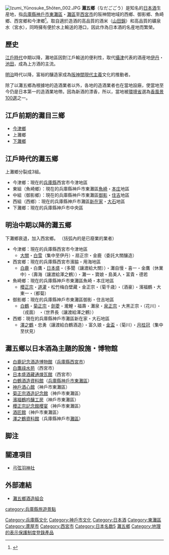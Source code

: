 [[File:Izumi_Yūnosuke_Shōten_002.JPG|thumb]]
'''灘五鄉'''（なだごごう）是知名的[[日本酒|日本酒]]生産地，指[[兵庫縣|兵庫縣]][[神戶市|神戶市]][[東灘區|東灘區]]・[[灘區|灘區]]至[[西宮市|西宮市]]的阪神間地域的西鄉、御影鄉、魚崎鄉、西宮鄉和今津鄉<ref>{{Cite web |url=http://www.hyogo-tourism.jp/100sen/data/050.html |title=阪神・淡路 百名所 ～50.灘五郷～ |accessdate=2016-08-01 |archive-date=2020-02-02 |archive-url=https://web.archive.org/web/20200202093959/https://www.hyogo-tourism.jp/100sen/data/050.html |dead-url=no }}</ref>。取自適於造酒的高品質的酒米（[[山田錦|山田錦]]）和高品質的礦泉水（宮水），同時擁有便於水上輸送的港口，因此作為日本酒的名産地而繁榮。
== 歷史 ==
[[江戶時代|江戶時代]]中期以降，灘地區因對江戶輸送的便利性，取代[[攝津國|攝津]]代表的酒産地[[伊丹市|伊丹]]・[[池田市|池田]]，成為上方酒的主流。

[[明治|明治]]時代以降，富裕的釀造家成為[[阪神間現代主義|阪神間現代主義]]文化的推動者。

除了以灘五鄉為根據地的造酒業者以外，各地的造酒業者也在當地設廠，使當地至今仍是日本第一的造酒業地帶。因為新酒的漂香，所以，當地被[[環境省|環境省]]選為[[香風景100選|香風景100選]]之一。

== 江戶前期的灘目三鄉 ==
*[[今津鄉|今津鄉]]
*上灘鄉
*[[下灘鄉|下灘鄉]]

== 江戶時代的灘五鄉 ==
上灘鄉分裂成3組。
*今津鄉：現在的[[兵庫縣|兵庫縣]]西宮市今津地區
*東組（魚崎鄉）：現在的兵庫縣神戶市東灘區[[魚崎|魚崎]]・[[本庄_(神戶市)|本庄]]地區
*中組（御影鄉）：現在的兵庫縣神戶市東灘區[[御影_(神戶市)|御影]]・[[住吉_(神戶市)|住吉]]地區
*西組（西鄉）：現在的兵庫縣神戶市灘區[[新在家|新在家]]・[[大石_(神戶市)|大石]]地區
*下灘鄉：現在的兵庫縣神戶市中央區

== 明治中期以降的灘五鄉 ==
下灘鄉衰退，加入西宮鄉。 （括弧內的是已廢業的業者）
*今津鄉：現在的兵庫縣西宮市今津地區
**[[大關_(造酒業)|大關]]・[[小西酒造|白雪]]（集中至伊丹）・扇正宗・金鹿（委託大關釀造）
*西宮鄉：現在的兵庫縣西宮市濱脇・用海地區
**[[辰馬本家酒造|白鹿]]・白鷹・[[日本盛|日本盛]]・（多聞（讓渡給大關））・灘自慢・喜一・金鷹（休業中）・（壽海（讓渡給澤之鶴））・灘一・寶娘・島美人・富貴・德若
*魚崎鄉：現在的兵庫縣神戶市東灘區魚崎・本庄地區
**[[櫻正宗|櫻正宗]]・[[太田酒造|道灌]]・松竹梅白壁藏・金正宗・（菊千歳）・（酒豪）・濱福鶴・大東一・（都菊）
*御影鄉：現在的兵庫縣神戶市東灘區御影・住吉地區
**[[白鶴酒造|白鶴]]・[[菊正宗酒造|菊正宗]]・[[劍菱酒造|劍菱]]・瀧鯉・福壽・灘泉・[[泉酒造|泉正宗]]・大黑正宗・（花川）・（戎面） ・（世界長（讓渡給澤之鶴））
*西鄉：現在的兵庫縣神戶市灘區新在家・大石地區
**[[澤之鶴|澤之鶴]]・忠勇（讓渡給白鶴酒造）・富久娘・[[金盃酒造|金盃]]・（菊川）・[[月桂冠_(企業)|月桂冠]]（集中至伏見）

== 灘五鄉以日本酒為主題的設施・博物館 ==
*[[白鹿記念酒造博物館|白鹿記念酒造博物館]]（[[兵庫縣|兵庫縣]][[西宮市|西宮市]]）
*[[白鷹祿水苑|白鷹祿水苑]]（西宮市）
*[[日本盛酒藏通煉瓦館|日本盛酒藏通煉瓦館]]（西宮市）
*[[白鶴酒造資料館|白鶴酒造資料館]]（[[兵庫縣|兵庫縣]][[神戶市|神戶市]][[東灘區|東灘區]]）
*[[神戶酒心館|神戶酒心館]]（神戶市東灘區）
*[[菊正宗酒造記念館|菊正宗酒造記念館]]（神戶市東灘區）
*[[濱福鶴吟釀工房|濱福鶴吟釀工房]]（神戶市東灘區）
*[[櫻正宗記念館櫻宴|櫻正宗記念館櫻宴]]（神戶市東灘區）
*[[酒匠館|酒匠館]]（神戶市東灘區）
*[[澤之鶴資料館|澤之鶴資料館]]（兵庫縣神戶市[[灘區|灘區]]）

== 脚注 ==
{{Reflist}}

== 關連項目 ==
* [[弓弦羽神社|弓弦羽神社]]

== 外部連結 ==
* [http://www.nadagogo.ne.jp/ 灘五鄉酒造組合] {{Wayback|url=http://www.nadagogo.ne.jp/ |date=20160808115722 }}

[[Category:兵庫縣文化|Category:兵庫縣文化]]
[[Category:神戶市文化|Category:神戶市文化]]
[[Category:日本酒|Category:日本酒]]
[[Category:東灘區|Category:東灘區]]
[[Category:蘆屋市|Category:蘆屋市]]
[[Category:西宮市|Category:西宮市]]
[[category:兵庫縣旅遊景點|category:兵庫縣旅遊景點]]
[[Category:日本名数5|Category:日本名数5]]
[[Category:灘五鄉|]]
[[Category:地理的表示保護制度登錄產品|Category:地理的表示保護制度登錄產品]]